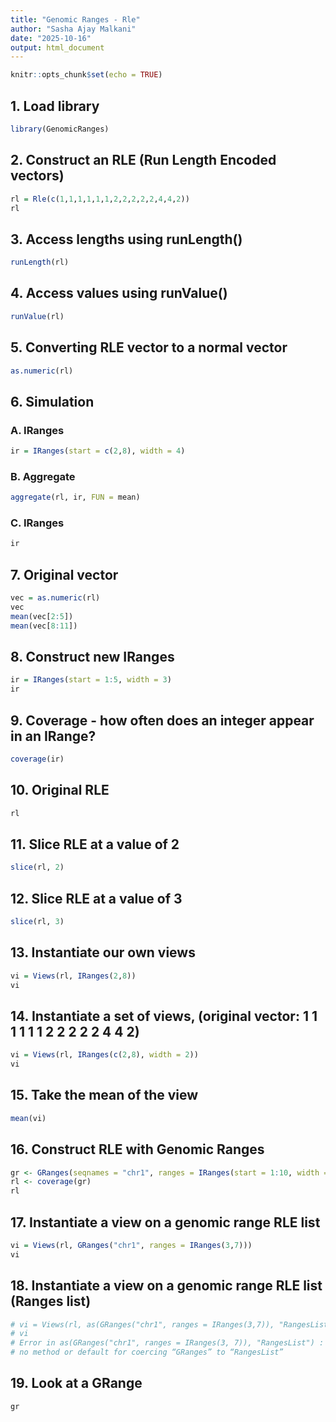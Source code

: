 ```yaml
---
title: "Genomic Ranges - Rle"
author: "Sasha Ajay Malkani"
date: "2025-10-16"
output: html_document
---
```


```r
knitr::opts_chunk$set(echo = TRUE)
```

## 1. Load library

```r
library(GenomicRanges)

```

## 2. Construct an RLE (Run Length Encoded vectors)

```r
rl = Rle(c(1,1,1,1,1,1,2,2,2,2,2,4,4,2))
rl

```

## 3. Access lengths using runLength()

```r
runLength(rl)

```

## 4. Access values using runValue()

```r
runValue(rl)

```

## 5. Converting RLE vector to a normal vector

```r
as.numeric(rl)

```

## 6. Simulation

### A. IRanges

```r
ir = IRanges(start = c(2,8), width = 4)

```

### B. Aggregate

```r
aggregate(rl, ir, FUN = mean)

```

### C. IRanges

```r
ir

```

## 7. Original vector

```r
vec = as.numeric(rl)
vec
mean(vec[2:5])
mean(vec[8:11])

```

## 8. Construct new IRanges

```r
ir = IRanges(start = 1:5, width = 3)
ir

```

## 9. Coverage - how often does an integer appear in an IRange?

```r
coverage(ir)

```

## 10. Original RLE

```r
rl

```

## 11. Slice RLE at a value of 2

```r
slice(rl, 2)

```

## 12. Slice RLE at a value of 3

```r
slice(rl, 3)

```

## 13. Instantiate our own views

```r
vi = Views(rl, IRanges(2,8))
vi

```

## 14. Instantiate a set of views, (original vector: 1 1 1 1 1 1 2 2 2 2 2 4 4 2)

```r
vi = Views(rl, IRanges(c(2,8), width = 2))
vi

```

## 15. Take the mean of the view

```r
mean(vi)

```

## 16. Construct RLE with Genomic Ranges

```r
gr <- GRanges(seqnames = "chr1", ranges = IRanges(start = 1:10, width = 3))
rl <- coverage(gr)
rl

```

## 17. Instantiate a view on a genomic range RLE list

```r
vi = Views(rl, GRanges("chr1", ranges = IRanges(3,7)))
vi

```

## 18. Instantiate a view on a genomic range RLE list (Ranges list)

```r
# vi = Views(rl, as(GRanges("chr1", ranges = IRanges(3,7)), "RangesList"))
# vi
# Error in as(GRanges("chr1", ranges = IRanges(3, 7)), "RangesList") : 
# no method or default for coercing “GRanges” to “RangesList”

```

## 19. Look at a GRange

```r
gr

```

